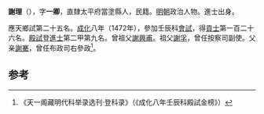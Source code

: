 '''謝理'''（{{bd|1443年||？}}），字'''一卿'''，直隸太平府當塗縣人，民籍。[[明朝|明朝]]政治人物。進士出身。

應天鄉試第二十五名。[[成化|成化]]八年（1472年），參加壬辰科[[會試|會試]]，得[[貢士|貢士]]第一百二十六名。[[殿試|殿試]]登[[進士|進士]]第二甲第九名。曾祖父[[謝興甫|謝興甫]]。祖父[[謝孚|謝孚]]，曾任按察司副使。父亲[[謝騫|謝騫]]，曾任布政司右參政<ref>《天一阁藏明代科举录选刊·登科录》（《成化八年壬辰科殿試金榜》）</ref>。

==参考==
{{reflist}}
{{明朝人物小作品}}
{{成化八年壬辰科殿試金榜}}
